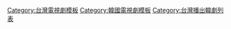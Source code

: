 {{Navbox
| name = 2021年台灣播出之韓劇
| title = [[台灣播出之韓劇列表 (2021年)|2021年台灣首播之韓劇]]
| state = {{{state|autocollapse}}}
| listclass = hlist


| group1 = [[無線電視]]與[[有線電視]]
| list1  ={{Navbox|child

| group1 = [[八大戲劇台]]
| list1  = {{Navbox|child
| group1 = 早上檔 
| list1  =
*[[給親愛的你 (韓國電視劇)|給親愛的你]]

| group2 = 下午檔 
| list2  =
*[[我心中的花雨]]

| group3 = 七點檔 
| list3  =
*[[人偶之家]]

| group4 = 八點檔 
| list4  =
*[[為何那樣，奉尚先生|加油！奉尚先生]]

| group5 = 九點檔 
| list5  = 
*[[結過一次了]]
*[[謊言的謊言]]

| group6 = 十點檔 
| list6  =

| group7 = 十一點檔 
| list7  =
*[[便利店新星]]

| group8 = 周末檔 
| list8  =
*[[現正分手中]]

}}

| group2 = [[八大綜合台]]
| list2  = {{Navbox|child
| group1 = 九點檔 
| list1  =

| group2 = 十點檔 
| list2  =
*[[他就是那傢伙]]
*[[某一天滅亡來到我家門前|滅亡來到我門前]]
*[[來魔女食堂吧]]
*[[大發不動產]]

| group3 = 凌晨檔 
| list3  = 

| group4 = 周末檔 
| list4  =
*[[壞傢伙們]]
*[[Voice 3]]
*[[如實陳述]]
*[[Watcher|Watcher監視者]]
}}

| group5 = [[東森戲劇台]]
| list5  = {{Navbox|child
| group1 = 四點檔 
| list1  =

| group2 = 五點檔 
| list2  = 

| group3 = 六點檔 
| list3  = 
*[[壞愛情 (2019年韓國電視劇)|相信愛情]]

| group4 = 七點檔 
| list4  = 

| group5 = 八點檔 
| list5  = 
*[[危險的約定]]
*[[如果是她的話]]
*[[絕妙的遺產]]

| group6 = 九點檔 
| list6  = 
*[[Penthouse (電視劇)|-{Penthouse}-：上流社會]]

| group7 = 十點檔 
| list7  =

| group8 = 十一點檔 
| list8  =
*[[我的ID是江南美人]]
*[[怪咖！文主廚]]
*[[熱血司祭|熱血祭司]]
*[[愛我的間諜]]
*[[Penthouse 2|-{Penthouse}-：上流社會2]]
*[[Penthouse 3|-{Penthouse}-：上流社會3]]

| group9 = 凌晨檔 
| list9  = 

| group10 = 周末檔 
| list10  = 

}}

<!--| group6 = [[東森綜合台]]
| list6  = {{Navbox|child
| group1 = 　八點檔 
| list1  =

}}-->

| group7 = [[緯來戲劇台]]
| list7  = {{Navbox|child
| group1 = 六點檔 
| list1  = 

| group2 = 八點檔 
| list2  = 
*[[Forest (韓國電視劇)|愛的芬多精]]
*[[讓我聆聽你的歌|聽見愛情]]
*[[秘密與謊言 (電視劇)|秘密與謊言]]

| group3 = 九點檔 
| list3  = 
*[[沒有第二次]]
*[[秘密的男人]]

| group4 = 十點檔 
| list4  = 

| group5 = 十一點檔 
| list5  = 

}}

| group8 = [[衛視中文台]]
| list8  = {{Navbox|child
| group1 = 八點檔 
| list1  =
*[[Alice (韓國電視劇)|我的愛麗絲]]
*[[Stove League|愛的救援]]
*[[重回18歲|回到18歲]]

| group2 = 九點檔 
| list2  = 
*[[九尾狐傳]]
*[[產後調理院]]
*[[女神降臨 (電視劇)|女神降臨]]
*[[哲仁王后 (電視劇)|哲仁王后]]

| group3 = 十點檔 
| list3  = 

}}

| group9 = [[星衛娛樂台]]
| list9  = {{Navbox|child
| group1 = 八點檔 
| list1  =
*[[重回18歲|回到18歲]]
*[[產後調理院]]
*[[女神降臨 (電視劇)|女神降臨]]
*[[哲仁王后 (電視劇)|哲仁王后]]

| group2 = 周日檔 
| list2  = 

}}

<!--| group10 = [[JET綜合台]]
| list10 = {{Navbox|child
| group1 = 六點檔 
| list1  =

}}-->

<!--| group11 = [[東風衛視]]
| list11 = {{Navbox|child
| group1 = 八點檔 
| list1  = 

}}-->

| group12 = [[中天娛樂台]]
| list12  = {{Navbox|child
| group1  = 六點檔 
| list1   =
*[[前世的冤家們|前世的冤家]]

| group2 = 七點檔 
| list2  =
*[[我世上最漂亮的女兒|世上最漂亮的女兒]]
*[[黃金口袋|金家餃子館]]

| group3 = 八點檔 
| list3  =

| group4= 十點檔 
| list4  = 

| group5 = 十一點檔 
| list5  =

| group6 = 周末檔 
| list6  = 

}}

| group13 = [[FOX (台灣頻道)|FOX]]
| list13  = {{Navbox|child
| group1  = 八點檔 
| list1   =
*[[從天而降的一億顆星|從天而降億萬顆星星]]

}}
}}

| group2 = [[衛星電視]]與[[中華電信MOD|MOD]]
| list2  ={{Navbox|child
| group1 = [[tvN Asia]]
| list1  = {{Navbox|child
| group1 = 月曜劇 
| list1  =

| group2 = 火曜劇 
| list2  = 

| group3 = 月火劇 
| list3  =

| group4 = 火水劇 
| list4  = 
*[[會讀心術的那小子]]
*[[抓住幽靈]]

| group5 = 水木劇 
| list5  = 

| group6 = 木金劇 
| list6  =
*[[頂級巨星柳白]]
*[[成為王的男人]]

| group7 = 金曜劇 
| list7  = 

}}

| group2 = [[龍華數位媒體科技|龍華影劇台]]
| list2  = {{Navbox|child
| group1 = 七點檔 
| list1  =
*[[沒有第二次]]
*[[Penthouse 2|Penthouse上流戰爭2]]
*[[超人家族 2017|超人家族]]
*[[Penthouse 3|Penthouse上流戰爭3]]

| group2 = 八點檔 
| list2  =

| group3 = 木金劇 
| list3  =

| group4 = 周末檔 
| list4  =

}}

| group3 = [[龍華數位媒體科技|龍華偶像台]]
| list3  = {{Navbox|child
| group1 = 六點檔
| list1  =
*[[Oh！三光公寓！|三光公寓戀人們]]

| group2 = 八點檔
| list2  =
*[[想品嚐一下味道嗎？]]

| group3 = 九點檔
| list3  =

| group4 = 周末檔 
| list4  =
*[[Good Casting|特務不受控]]
*[[大發不動產]]
*[[One the Woman|雙面超女]]

}}

| group4 = [[愛爾達電視|愛爾達影劇台]]
| list4  = {{Navbox|child
| group1 = 早上檔
| list1  =
*[[Welcome 2 Life|歡迎來到第2人生]]

| group2 = 八點檔
| list2  =

| group3 = 九點半檔
| list3  =
*[[月升之江]]

| group4 = 十一點檔
| list4  =

}}

| group5 = 華藝MBC綜合台
| list5  = {{Navbox|child
| group1 = 七點檔
| list1  =
*[[一枝梅歸來]]
*[[Stand By|預備]]
*{{link-ko|靈魂伴侶 (電視劇)|소울메이트 (시트콤)|靈魂伴侶}}
*[[蒲公英家族]]

| group2 = 九點檔
| list2  =
*[[流氓醫生 (韓國電視劇)|流氓醫生]]

}}
}}

<!--| group3 = [[OTT服務 | OTT VOD影音服務]]
| list3  ={{Navbox|child
| group1 = [[LINE (應用程式)|LINE TV]]
| list1  = 

| group2 = [[Netflix]]
| list2  = 

| group3 = [[愛奇藝]]
| list3  = 

| group4 = [[CHOCO TV]]
| list4  = 

| group5 = [[KKBOX|KKTV]]
| list5  = 

| group6 = [[friDay影音]]
| list6  = 

| group7 = [[myVideo]]
| list7  = 

| group8 = [[歡樂看Fain TV]]
| list7  = 

}}-->

|below =  [[Template:2020年台灣播出之韓劇|2020年]] ← '''2021年''' → [[Template:2022年台灣播出之韓劇|2022年]]
}}
<noinclude>
[[Category:台灣電視劇模板]]
[[Category:韓國電視劇模板]]
[[Category:台灣播出韓劇列表]]
</noinclude>